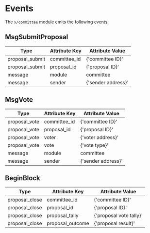
# Events

The `x/committee` module emits the following events:

## MsgSubmitProposal

| Type            | Attribute Key | Attribute Value     |
| --------------- | ------------- | ------------------- |
| proposal_submit | committee_id  | \{'committee ID}'   |
| proposal_submit | proposal_id   | \{'proposal ID}'    |
| message         | module        | committee           |
| message         | sender        | \{'sender address}' |

## MsgVote

| Type          | Attribute Key | Attribute Value     |
| ------------- | ------------- | ------------------- |
| proposal_vote | committee_id  | \{'committee ID}'   |
| proposal_vote | proposal_id   | \{'proposal ID}'    |
| proposal_vote | voter         | \{'voter address}'  |
| proposal_vote | vote          | \{'vote type}'      |
| message       | module        | committee           |
| message       | sender        | \{'sender address}' |

## BeginBlock

| Type           | Attribute Key    | Attribute Value          |
| -------------- | ---------------- | ------------------------ |
| proposal_close | committee_id     | \{'committee ID}'        |
| proposal_close | proposal_id      | \{'proposal ID}'         |
| proposal_close | proposal_tally   | \{'proposal vote tally}' |
| proposal_close | proposal_outcome | \{'proposal result}'     |


>
